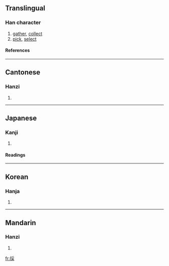 {{see|采}}

==Translingual==
===Han character===
{{Han char|rn=64|rad=手|as=08|sn=11|four=5209<sub>4</sub>|canj=手月木 (QBD)}}
# [[gather]], [[collect]]
# [[pick]], [[select]]
====References====
{{Han ref|kx=0438.120|dkj=12274|dj=0788.100|hdz=31901.010|uh=63A1|ud=25505|bh=B1C4|bd=45508}}
----
==Cantonese==
===Hanzi===
{{yue-hanzi|jyut=|y=choi2}}
# {{defn|Cantonese}}
----
==Japanese==
===Kanji===
{{ja-kanji|grade=|rs=手08}}
# {{defn|Japanese}} 
====Readings====
{{ja-readings|on=[[さい]] (sai)|kun=[[とる]] (toru)}}
----
==Korean==
===Hanja===
{{ko-hanja|hangeul=채|eumhun=|rv=chae|mr=ch'ae|y=chay}}
# {{defn|Korean}}
----
==Mandarin==
===Hanzi===
{{cmn-hanzi|sim=采|pin=[[cǎi]] (cai3), [[tān]] (tan1)|wg=ts'ai<sup>3</sup>, t'an<sup>1</sup>}}
# {{defn|Mandarin}}

[[fr:採]]